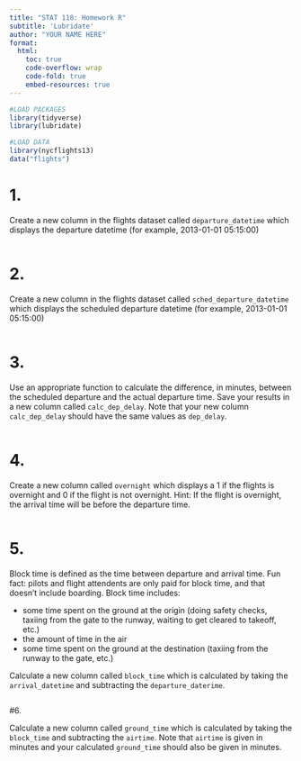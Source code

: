 ```yaml
---
title: "STAT 118: Homework R"
subtitle: 'Lubridate'
author: "YOUR NAME HERE"
format:
  html: 
    toc: true
    code-overflow: wrap
    code-fold: true
    embed-resources: true
---
```


```r
#LOAD PACKAGES 
library(tidyverse)
library(lubridate)

#LOAD DATA
library(nycflights13)
data("flights")
```


# 1.
Create a new column in the flights dataset called `departure_datetime` which displays the departure datetime (for example, 2013-01-01 05:15:00)

```r

```


# 2. 
Create a new column in the flights dataset called  `sched_departure_datetime` which displays the scheduled departure datetime (for example, 2013-01-01 05:15:00)

```r

```

# 3.
Use an appropriate function to calculate the difference, in minutes, between the scheduled departure and the actual departure time. Save your results in a new column called `calc_dep_delay`. Note that your new column `calc_dep_delay` should have the same values as `dep_delay`.  

```r

```


# 4.
Create a new column called `overnight` which displays a 1 if the flights is overnight and 0 if the flight is not overnight. Hint: If the flight is overnight, the arrival time will be before the departure time. 

```r

```



# 5. 

Block time is defined as the time between departure and arrival time. Fun fact: pilots and flight attendents are only paid for block time, and that doesn't include boarding. Block time includes:

- some time spent on the ground at the origin (doing safety checks, taxiing from the gate to the runway, waiting to get cleared to takeoff, etc.) 
- the amount of time in the air 
- some time spent on the ground at the destination (taxiing from the runway to the gate, etc.)

Calculate a new column called `block_time` which is calculated by taking the `arrival_datetime` and subtracting the `departure_daterime`. 

```r

```

#6. 

Calculate a new column called `ground_time` which is calculated by taking the `block_time` and subtracting the `airtime`. Note that `airtime` is given in minutes and your calculated `ground_time` should also be given in minutes. 

```r

```


